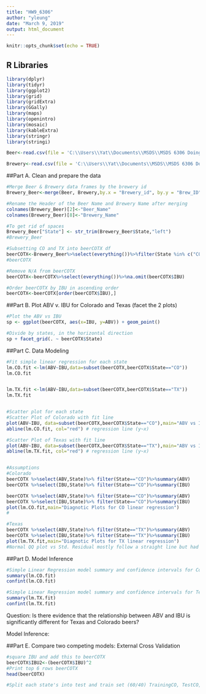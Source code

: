 ---
title: "HW9_6306"
author: "yleung"
date: "March 9, 2019"
output: html_document
---

```{r setup, include=FALSE}
knitr::opts_chunk$set(echo = TRUE)
```

## R Libraries
```{r libraries, echo=FALSE}
library(dplyr)
library(tidyr)
library(ggplot2)
library(grid)
library(gridExtra)
library(GGally)
library(maps)
library(openintro)
library(mosaic)
library(kableExtra)
library(stringr)
library(stringi)
```

```{r import-data, echo = TRUE}
Beer<-read.csv(file = 'C:\\Users\\Yat\\Documents\\MSDS\\MSDS 6306 Doing Data Science\\Unit 9\\Beers.csv', header=TRUE, sep=",")

Brewery<-read.csv(file = 'C:\\Users\\Yat\\Documents\\MSDS\\MSDS 6306 Doing Data Science\\Unit 9\\Breweries.csv', header=TRUE, sep=",")
```

##Part A. Clean and prepare the data

```{r merge-dfs, echo=TRUE}
#Merge Beer & Brewery data frames by the brewery id
Brewery_Beer<-merge(Beer, Brewery,by.x = "Brewery_id", by.y = "Brew_ID")

#Rename the Header of the Beer Name and Brewery Name after merging
colnames(Brewery_Beer)[2]<-"Beer_Name"
colnames(Brewery_Beer)[8]<-"Brewery_Name"

#To get rid of spaces
Brewery_Beer["State"] <- str_trim(Brewery_Beer$State,"left")
#Brewery_Beer

#Subsetting CO and TX into beerCOTX df
beerCOTX<-Brewery_Beer%>%select(everything())%>%filter(State %in% c("CO", "TX"))
#beerCOTX

#Remove N/A from beerCOTX
beerCOTX<-beerCOTX%>%select(everything())%>%na.omit(beerCOTX$IBU)

#Order beerCOTX by IBU in ascending order
beerCOTX<-beerCOTX[order(beerCOTX$IBU),]
```

##Part B. Plot ABV v. IBU for Colorado and Texas (facet the 2 plots)

```{r facet-CO-TX-ABV-IBU}
#Plot the ABV vs IBU
sp <- ggplot(beerCOTX, aes(x=IBU, y=ABV)) + geom_point()

#Divide by states, in the horizontal direction
sp + facet_grid(. ~ beerCOTX$State)
```

##Part C. Data Modeling

```{r data-modeling}
#Fit simple linear regression for each state
lm.CO.fit <-lm(ABV~IBU,data=subset(beerCOTX,beerCOTX$State=="CO")) 
lm.CO.fit


lm.TX.fit <-lm(ABV~IBU,data=subset(beerCOTX,beerCOTX$State=="TX")) 
lm.TX.fit


#Scatter plot for each state
#Scatter Plot of Colorado with fit line
plot(ABV~IBU, data=subset(beerCOTX,beerCOTX$State=="CO"),main="ABV vs IBU Scatter Plot of Colorado with fit line")
abline(lm.CO.fit, col="red") # regression line (y~x) 

#Scatter Plot of Texas with fit line 
plot(ABV~IBU, data=subset(beerCOTX,beerCOTX$State=="TX"),main="ABV vs IBU Scatter Plot of Texas with fit line")
abline(lm.TX.fit, col="red") # regression line (y~x) 


#Assumptions
#Colorado
beerCOTX %>%select(ABV,State)%>% filter(State=="CO")%>%summary(ABV)
beerCOTX %>%select(IBU,State)%>% filter(State=="CO")%>%summary(IBU)

beerCOTX %>%select(ABV,State)%>% filter(State=="CO")%>%summary(ABV)
beerCOTX %>%select(IBU,State)%>% filter(State=="CO")%>%summary(IBU)
plot(lm.CO.fit,main="Diagnotic Plots for CO linear regression")
#

#Texas
beerCOTX %>%select(ABV,State)%>% filter(State=="TX")%>%summary(ABV)
beerCOTX %>%select(IBU,State)%>% filter(State=="TX")%>%summary(IBU)
plot(lm.TX.fit,main="Diagnotic Plots for TX linear regression")
#Normal QQ plot vs Std. Residual mostly follow a straight line but had a curvature
```

##Part D. Model Inference

```{r model-inference}
#Simple Linear Regression model summary and confidence intervals for Colorado
summary(lm.CO.fit)
confint(lm.CO.fit)

#Simple Linear Regression model summary and confidence intervals for Texas
summary(lm.TX.fit)
confint(lm.TX.fit)


```
Question: 
Is there evidence that the relationship between ABV and IBU is significantly different for Texas and Colorado beers?  



Model Inference:


##Part E. Compare two competing models: External Cross Validation

```{r Ext-CV-Models}
#square IBU and add this to beerCOTX
beerCOTX$IBU2<-(beerCOTX$IBU)^2
#Print top 6 rows beerCOTX
head(beerCOTX)

#Split each state's into test and train set (60/40) TrainingCO, TestCO, TrainingTX, TestTX



```